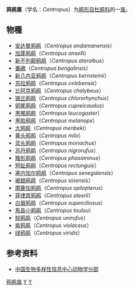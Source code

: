 {{Automatic Taxobox
| taxon = Centropus
| authority = Illiger，1811
| image = Greater_Coucal_Hong_Kong.jpg
| image_caption = [[番鵑|番鵑]]（''Centropus bengalensis''）
| parent_authority = Horsfield，1823
}}
'''鸦鹃属'''（学名：''Centropus''）为[[鹃形目|鹃形目]][[杜鹃科|杜鹃科]]的一[[属|属]]。

== 物種 ==
* [[安达曼鸦鹃|安达曼鸦鹃]]（''Centropus andamanensis''）
* [[加蓬鸦鹃|加蓬鸦鹃]]（''Centropus anselli''）		
* [[新不列颠鸦鹃|新不列颠鸦鹃]]（''Centropus ateralbus''）		
* [[番鵑|番鵑]]（''Centropus bengalinsis''）		
* [[新几内亚鸦鹃|新几内亚鸦鹃]]（''Centropus bernsteinii''）	
* [[苏拉鸦鹃|苏拉鸦鹃]]（''Centropus celebensis''）		
* [[比阿克鸦鹃|比阿克鸦鹃]]（''Centropus chalybeus''）		
* [[锡兰鸦鹃|锡兰鸦鹃]]（''Centropus chlororhynchus''）		
* [[铜尾鸦鹃|铜尾鸦鹃]]（''Centropus cupreicaudus''）		
* [[黑喉鸦鹃|黑喉鸦鹃]]（''Centropus leucogaster''）		
* [[黑脸鸦鹃|黑脸鸦鹃]]（''Centropus melanops''）		
* [[大鸦鹃|大鸦鹃]]（''Centropus menbeki''）		
* [[黄头鸦鹃|黄头鸦鹃]]（''Centropus milo''）		
* [[蓝头鸦鹃|蓝头鸦鹃]]（''Centropus monachus''）		
* [[苏丹鸦鹃|苏丹鸦鹃]]（''Centropus nigrorufus''）		
* [[雉形鸦鹃|雉形鸦鹃]]（''Centropus phasianinus''）		
* [[短趾鸦鹃|短趾鸦鹃]]（''Centropus rectunguis''）		
* [[塞内加尔鸦鹃|塞内加尔鸦鹃]]（''Centropus senegalensis''）		
* [[褐翅鸦鹃|褐翅鸦鹃]]（''Centropus sinensis''）		
* [[摩鹿加鸦鹃|摩鹿加鸦鹃]]（''Centropus spilopterus''）		
* [[菲律宾鸦鹃|菲律宾鸦鹃]]（''Centropus steerii''）
* [[白眉鸦鹃|白眉鸦鹃]]（''Centropus superciliosus''）
* [[馬島小鸦鹃|馬島小鸦鹃]]（''Centropus toulou''）
* [[棕鸦鹃|棕鸦鹃]]（''Centropus unirufus''）
* [[紫鸦鹃|紫鸦鹃]]（''Centropus violaceus''）
* [[绿鸦鹃|绿鸦鹃]]（''Centropus viridis''）

== 参考资料 ==
* [http://zd1.brim.ac.cn/Mnamelist.asp?x_L_name=Centropus&z_L_name=LIKE%2C%27%25%2C%25%27 中国生物多样性信息中心动物学分部]{{dead link|date=2018年5月 |bot=InternetArchiveBot |fix-attempted=yes }}

{{Taxonbar}}
[[Category:鸦鹃属|]]
[[Category:_杜鹃科|Y]]
[[Category:_1811年描述的分类群|Y]]